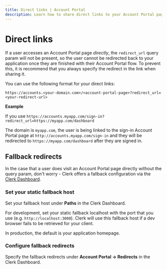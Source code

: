 ```yaml
---
title: Direct links | Account Portal
description: Learn how to share direct links to your Account Portal pages, and how to set up fallback redirects.
---
```


# Direct links

If a user accesses an Account Portal page *directly*, the `redirect_url` query param will not be present, so the user cannot be redirected back to your application once they are finished with their Account Portal flow. To prevent this, it is recommend that you always specify the redirect in the link when sharing it. 

You can use the following format for your direct links:

`https://accounts.<your-domain.com>/<account-portal-page>?redirect_url=<your-redirect-url>`

**Example**  

If you use `https://accounts.myapp.com/sign-in?redirect_url=https://myapp.com/dashboard` 

The domain is `myapp.com`, the user is being linked to the sign-in Account Portal page at `http://accounts.myapp.com/sign-in` and they will be redirected to `https://myapp.com/dashboard` after they are signed in.



## Fallback redirects

In the case that a user does visit an Account Portal page directly without the query param, don't worry - Clerk offers a fallback configuration via the [Clerk Dashboard](https://dashboard.clerk.com).

<Steps>

### Set your static fallback host

Set your fallback host under **Paths** in the Clerk Dashboard. 

For development, set your static fallback localhost with the port that you use (e.g. `http://localhost:3000`). Clerk will use this fallback host if a dev browser fails to be retrieved for your client. 

In production, the default is your application homepage.

<Images 
  width={3248}
  height={2112}
  src="/docs/images/account-portal/account_portal_paths.png"
  alt="Account Portal paths"
/>
  
### Configure fallback redirects

Specify the fallback redirects under **Account Portal -> Redirects** in the Clerk Dashboard.

<Images 
  width={3248}
  height={2112}
  src="/docs/images/account-portal/account_portal_redirects.png"
  alt="Account Portal redirects"
/>

</Steps>